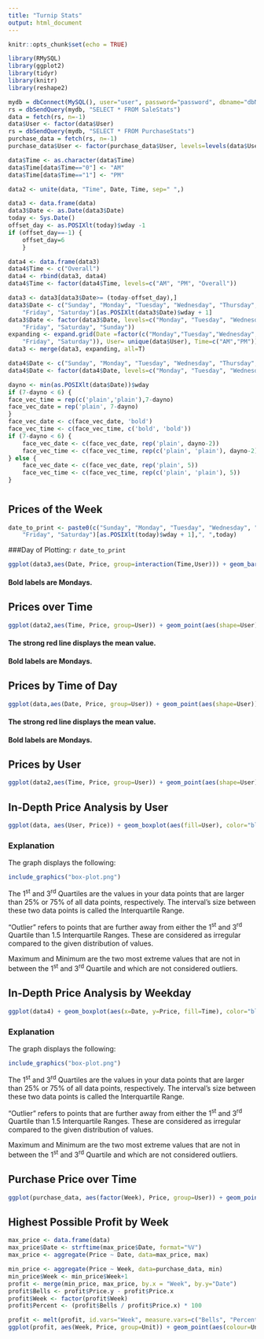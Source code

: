 ---
title: "Turnip Stats"
output: html_document
---

```{r setup, include=FALSE, message=FALSE, warning=FALSE}
knitr::opts_chunk$set(echo = TRUE)

library(RMySQL)
library(ggplot2)
library(tidyr)
library(knitr)
library(reshape2)
```


```{r, echo=FALSE, message=FALSE, warning=FALSE}
mydb = dbConnect(MySQL(), user="user", password="password", dbname="dbName", host="127.0.0.1")
rs = dbSendQuery(mydb, "SELECT * FROM SaleStats")
data = fetch(rs, n=-1)
data$User <- factor(data$User)
rs = dbSendQuery(mydb, "SELECT * FROM PurchaseStats")
purchase_data = fetch(rs, n=-1) 
purchase_data$User <- factor(purchase_data$User, levels=levels(data$User))

data$Time <- as.character(data$Time)
data$Time[data$Time=="0"] <- "AM"
data$Time[data$Time=="1"] <- "PM"

data2 <- unite(data, "Time", Date, Time, sep=" ",)

data3 <- data.frame(data)
data3$Date <- as.Date(data3$Date)
today <- Sys.Date()
offset_day <- as.POSIXlt(today)$wday -1
if (offset_day==-1) {
	offset_day=6
	}

data4 <- data.frame(data3)
data4$Time <- c("Overall")
data4 <- rbind(data3, data4)
data4$Time <- factor(data4$Time, levels=c("AM", "PM", "Overall"))

data3 <- data3[data3$Date>= (today-offset_day),]
data3$Date <- c("Sunday", "Monday", "Tuesday", "Wednesday", "Thursday", 
    "Friday", "Saturday")[as.POSIXlt(data3$Date)$wday + 1]
data3$Date <- factor(data3$Date, levels=c("Monday", "Tuesday", "Wednesday", "Thursday", 
    "Friday", "Saturday", "Sunday"))
expanding <- expand.grid(Date =factor(c("Monday","Tuesday","Wednesday","Thursday","Friday","Saturday"), levels=c("Monday", "Tuesday", "Wednesday", "Thursday", 
    "Friday", "Saturday")), User= unique(data$User), Time=c("AM","PM"))
data3 <- merge(data3, expanding, all=T)

data4$Date <- c("Sunday", "Monday", "Tuesday", "Wednesday", "Thursday", "Friday", "Saturday")[as.POSIXlt(data4$Date)$wday + 1]
data4$Date <- factor(data4$Date, levels=c("Monday", "Tuesday", "Wednesday", "Thursday", "Friday", "Saturday"))

dayno <- min(as.POSIXlt(data$Date))$wday
if (7-dayno < 6) {
face_vec_time = rep(c('plain','plain'),7-dayno)
face_vec_date = rep('plain', 7-dayno)
} 
face_vec_date <- c(face_vec_date, 'bold')
face_vec_time <- c(face_vec_time, c('bold', 'bold'))
if (7-dayno < 6) {
	face_vec_date <- c(face_vec_date, rep('plain', dayno-2))
	face_vec_time <- c(face_vec_time, rep(c('plain', 'plain'), dayno-2))
} else {
	face_vec_date <- c(face_vec_date, rep('plain', 5))
	face_vec_time <- c(face_vec_time, rep(c('plain', 'plain'), 5))
}
```
# {.tabset .tabset-dropdown}

## Prices of the Week

```{r, echo=FALSE, message=FALSE, warning=FALSE, fig.width=10}
date_to_print <- paste0(c("Sunday", "Monday", "Tuesday", "Wednesday", "Thursday", 
    "Friday", "Saturday")[as.POSIXlt(today)$wday + 1],", ",today)
```

###Day of Plotting: `r date_to_print`

```{r, echo=FALSE, message=FALSE, warning=FALSE, fig.width=10, fig.height=8}
ggplot(data3,aes(Date, Price, group=interaction(Time,User))) + geom_bar(position="dodge2", stat="identity", aes(colour=Time, fill=User)) + coord_cartesian(ylim=c(min(data3[,"Price"], na.rm=T)-10,max(data3[,"Price"])+10)) + scale_colour_manual(values=c("#ffbc05","#0f0091")) + theme(legend.position="bottom") 
```

#### Bold labels are Mondays.

## Prices over Time

```{r, echo=FALSE, message=FALSE, warning=FALSE, fig.width= 10}
ggplot(data2,aes(Time, Price, group=User)) + geom_point(aes(shape=User))+geom_line(aes(colour=User)) + theme(axis.text.x = element_text(angle = 90, hjust = 1, face=face_vec_time)) + scale_shape_manual(values=1:nlevels(data2$User)) + stat_summary(geom = "point", fun = "mean", col = "red", size = 2, fill = "red", mapping=aes(group=Time)) + stat_summary(aes(group=1), geom = "line", fun = "mean", col = "red", size = 2)
```

#### The strong red line displays the mean value.

#### Bold labels are Mondays.

## Prices by Time of Day

```{r, echo=FALSE, message=FALSE, warning=FALSE, fig.width= 10}
ggplot(data,aes(Date, Price, group=User)) + geom_point(aes(shape=User))+geom_line(aes(colour=User))+facet_grid(.~Time) + theme(axis.text.x = element_text(angle = 90, hjust = 1, face=face_vec_date)) + scale_shape_manual(values=1:nlevels(data$User)) + stat_summary(geom = "point", fun = "mean", col = "red", size = 2, fill = "red", mapping=aes(group=Date)) + stat_summary(aes(group=1), geom = "line", fun = "mean", col = "red", size = 2)
```

#### The strong red line displays the mean value.

#### Bold labels are Mondays.

## Prices by User

```{r, echo=FALSE, message=FALSE, warning=FALSE, fig.width= 10, fig.height= 10}
ggplot(data2,aes(Time, Price, group=User)) + geom_point(aes(shape=User))+geom_line(aes(colour=User))+facet_wrap(.~User) + theme(axis.text.x = element_text(angle = 90, hjust = 1, face=face_vec_time)) + scale_shape_manual(values=1:nlevels(data2$User)) + guides(colour="none", shape="none")
```


## In-Depth Price Analysis by User

```{r, echo=FALSE, message=FALSE, warning=FALSE, fig.width= 10}
ggplot(data, aes(User, Price)) + geom_boxplot(aes(fill=User), color="black")+guides(fill="none")
```

### Explanation 

The graph displays the following:


```{r, echo=FALSE, message=FALSE, warning=FALSE, out.width="30%"}
include_graphics("box-plot.png")
```

The 1^st^ and 3^rd^ Quartiles are the values in your data points that are larger than 25% or 75% of all data points, respectively. The interval's size between these two data points is called the Interquartile Range.

"Outlier" refers to points that are further away from either the 1^st^ and 3^rd^ Quartile than 1.5 Interquartile Ranges. These are considered as irregular compared to the given distribution of values.

Maximum and Minimum are the two most extreme values that are not in between the 1^st^ and 3^rd^ Quartile and which are not considered outliers.

## In-Depth Price Analysis by Weekday

```{r, echo=FALSE, message=FALSE, warning=FALSE, fig.width= 10, fig.height=8}
ggplot(data4) + geom_boxplot(aes(x=Date, y=Price, fill=Time), color="black") + scale_fill_manual(values=c("#ffbc05","#0f0091", "#09bd00")) + theme(legend.position="bottom")
```

### Explanation 

The graph displays the following:


```{r, echo=FALSE, message=FALSE, warning=FALSE, out.width="30%"}
include_graphics("box-plot.png")
```

The 1^st^ and 3^rd^ Quartiles are the values in your data points that are larger than 25% or 75% of all data points, respectively. The interval's size between these two data points is called the Interquartile Range.

"Outlier" refers to points that are further away from either the 1^st^ and 3^rd^ Quartile than 1.5 Interquartile Ranges. These are considered as irregular compared to the given distribution of values.

Maximum and Minimum are the two most extreme values that are not in between the 1^st^ and 3^rd^ Quartile and which are not considered outliers.

## Purchase Price over Time

```{r, echo=FALSE, message=FALSE, warning=FALSE, fig.width= 10}
ggplot(purchase_data, aes(factor(Week), Price, group=User)) + geom_point(aes(shape=User))+geom_line(aes(colour=User)) + theme(axis.text.x = element_text(angle = 90, hjust = 1)) + scale_shape_manual(values=1:nlevels(purchase_data$User)) + labs(x="Week")
```

## Highest Possible Profit by Week
```{r, echo=FALSE, message=FALSE, warning=FALSE, fig.width= 10}

max_price <- data.frame(data)
max_price$Date <- strftime(max_price$Date, format="%V")
max_price <- aggregate(Price ~ Date, data=max_price, max)

min_price <- aggregate(Price ~ Week, data=purchase_data, min)
min_price$Week <- min_price$Week+1
profit <- merge(min_price, max_price, by.x = "Week", by.y="Date")
profit$Bells <- profit$Price.y - profit$Price.x
profit$Week <- factor(profit$Week)
profit$Percent <- (profit$Bells / profit$Price.x) * 100

profit <- melt(profit, id.vars="Week", measure.vars=c("Bells", "Percent"), value.name="Price", variable.name="Unit")
ggplot(profit, aes(Week, Price, group=Unit)) + geom_point(aes(colour=Unit)) + geom_line(aes(colour=Unit)) + theme(axis.text.x = element_text(angle = 90, hjust = 1), legend.position="bottom") + labs(y="Profit per Turnip")
```
